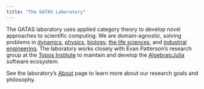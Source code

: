 ```yaml
---
title: "The GATAS Laboratory"
---
```


The GATAS laboratory uses applied category theory to develop novel approaches to scientific
computing. We are domain-agnostic, solving problems in
[dynamics](https://arxiv.org/abs/2105.12282),
[physics](https://github.com/AlgebraicJulia/Decapodes.jl),
[biology](https://royalsocietypublishing.org/doi/abs/10.1098/rsta.2021.0309),
[the life sciences](https://arxiv.org/abs/2301.01445),
and [industrial engineering](https://arxiv.org/abs/2305.03820). The laboratory works closely
with Evan Patterson's research group at the [Topos Institute](https://topos.institute) to
maintain and develop the [AlgebraicJulia](https://www.algebraicjulia.org/) software ecosystem.

See the laboratory's [About](about.qmd) page to learn more about our research goals and philosophy.
